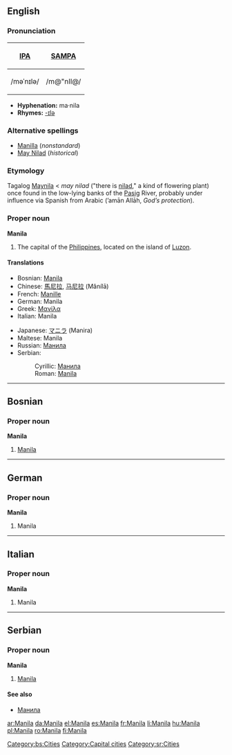 {{see|manila}}
{{wikipedia}}
==English==

===Pronunciation===
{| border=1 cellpadding=5
! [[w:International Phonetic Alphabet|IPA]] !! [[w:SAMPA|SAMPA]]
|-
| /məˈnɪlə/ || /m@"nIl@/
|}

*'''Hyphenation:''' ma·nila
*'''Rhymes:''' [[Rhymes:English:-ɪlə|-ɪlə]]

===Alternative spellings===
*[[Manilla]] (''nonstandard'')
*[[May Nilad]] (''historical'')

===Etymology===
Tagalog [[Maynila]] < ''may nilad'' ("there is [[nilad]]," a kind of flowering plant) once found in the low-lying banks of the [[Pasig]] River, probably under influence via Spanish from Arabic {{ARchar|[[امان|أمان]] [[الله]]}} (’amān Allāh, ''God’s protection'').

===Proper noun===
'''Manila'''

# The capital of the [[Philippines]], located on the island of [[Luzon]].

====Translations====
{{top}}
*Bosnian: [[Manila#Bosnian|Manila]] {{f}}
*Chinese: [[馬尼拉]], [[马尼拉]] (Mǎnílā)
*French: [[Manille]]
*German: Manila
*Greek: [[Μανίλα]]
*Italian: Manila {{f}}
{{mid}}
*Japanese: [[マニラ]] (Manira)
*Maltese: Manila {{f}}
*Russian: [[Манила#Russian|Манила]] {{f}}
*Serbian:
*:Cyrillic: [[Манила#Serbian|Манила]] {{f}}
*:Roman: [[Manila#Serbian|Manila]] {{f}}
{{bottom}}

----

==Bosnian==

===Proper noun===
'''Manila''' {{f}}

# [[Manila#English|Manila]]

[[Category:bs:Cities]]

----

==German==

===Proper noun===
'''Manila'''

# Manila

----

==Italian==

===Proper noun===
'''Manila''' {{f}}

# Manila

----

==Serbian==

===Proper noun===
'''Manila''' {{f}}

# [[Manila#English|Manila]]

====See also====
*[[Манила#Serbian|Манила]]

[[Category:Capital cities]]
[[Category:sr:Cities]]

[[ar:Manila]]
[[da:Manila]]
[[el:Manila]]
[[es:Manila]]
[[fr:Manila]]
[[li:Manila]]
[[hu:Manila]]
[[pl:Manila]]
[[ro:Manila]]
[[fi:Manila]]